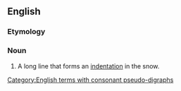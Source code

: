 ==English==

===Etymology===
{{compound|en|snow|rut}}

===Noun===
{{en-noun}}

# {{lb|en|snowboarding}} A long line that forms an [[indentation]] in the snow.

[[Category:English terms with consonant pseudo-digraphs]]